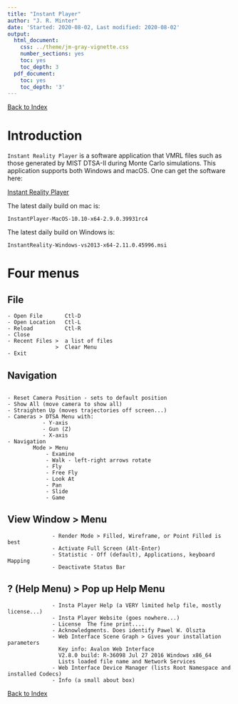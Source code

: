 ```yaml
---
title: "Instant Player"
author: "J. R. Minter"
date: 'Started: 2020-08-02, Last modified: 2020-08-02'
output:
  html_document:
    css: ../theme/jm-gray-vignette.css
    number_sections: yes
    toc: yes
    toc_depth: 3
  pdf_document:
    toc: yes
    toc_depth: '3'
---
```


[Back to Index](../README.html)

# Introduction

`Instant Reality Player` is a software application that VMRL files
such as those generated by MIST DTSA-II during Monte Carlo simulations.
This application supports both Windows and macOS. One can get the
software here:

[Instant Reality Player](https://www.instantreality.org/downloads/)

The latest daily build on mac is:

`InstantPlayer-MacOS-10.10-x64-2.9.0.39931rc4`

The latest daily build on Windows is: 

`InstantReality-Windows-vs2013-x64-2.11.0.45996.msi`


# Four menus

## File

```
- Open File       Ctl-D
- Open Location   Ctl-L
- Reload          Ctl-R
- Close
- Recent Files >  a list of files
               >  Clear Menu
- Exit
```


## Navigation

```

- Reset Camera Position - sets to default position
- Show All (move camera to show all)
- Straighten Up (moves trajectories off screen...)
- Cameras > DTSA Menu with:
           - Y-axis
           - Gun (Z)
           - X-axis
- Navigation
        Mode > Menu
            - Examine 
            - Walk - left-right arrows rotate
            - Fly
            - Free Fly
            - Look At
            - Pan
            - Slide
            - Game 
```


## View Window > Menu

```
              - Render Mode > Filled, Wireframe, or Point Filled is best
              - Activate Full Screen (Alt-Enter)
              - Statistic - Off (default), Applications, keyboard Mapping
              - Deactivate Status Bar
```


## ? (Help Menu) > Pop up Help Menu

```
              - Insta Player Help (a VERY limited help file, mostly license...)
              - Insta Player Website (goes nowhere...)
              - License  The fine print....
              - Acknowledgments. Does identify Pawel W. Olszta
              - Web Interface Scene Graph > Gives your installation parameters
                Key info: Avalon Web Interface
                V2.8.0 build: R-36098 Jul 27 2016 Windows x86_64
                Lists loaded file name and Network Services
              - Web Interface Device Manager (lists Root Namespace and installed Codecs)
              - Info (a small about box)
```



[Back to Index](../README.html)
